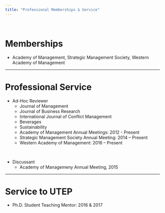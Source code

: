 ```yaml
---
title: "Professional Memberships & Service"
---
```

<br>

# Memberships
 - Academy of Management, Strategic Management Society, Western Academy of Management

___

# Professional Service
 - Ad-Hoc Reviewer
    - Journal of Management
    - Journal of Business Research
    -	International Journal of Conflict Management
    - Beverages
    - Sustainability
    - Academy of Management Annual Meetings:  2012 - Present
    - Strategic Management Society Annual Meeting: 2014 – Present
    - Western Academy of Management: 2016 – Present 

<br>

 - Discussant
     - Academy of Managemeny Annual Meeting, 2015


___

# Service to UTEP
 - Ph.D. Student Teaching Mentor: 2016 & 2017